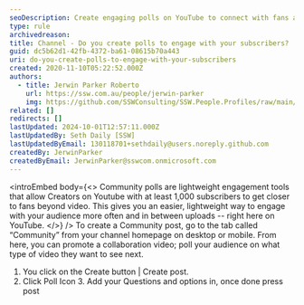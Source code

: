 ```yaml
---
seoDescription: Create engaging polls on YouTube to connect with fans and gather feedback beyond video uploads, leveraging Community posts for increased audience interaction.
type: rule
archivedreason:
title: Channel - Do you create polls to engage with your subscribers?
guid: dc5b62d1-42fb-4372-ba61-08615b70a443
uri: do-you-create-polls-to-engage-with-your-subscribers
created: 2020-11-10T05:22:52.000Z
authors:
  - title: Jerwin Parker Roberto
    url: https://ssw.com.au/people/jerwin-parker
    img: https://github.com/SSWConsulting/SSW.People.Profiles/raw/main/Jerwin-Parker/Images/Jerwin-Parker-Profile.jpg
related: []
redirects: []
lastUpdated: 2024-10-01T12:57:11.000Z
lastUpdatedBy: Seth Daily [SSW]
lastUpdatedByEmail: 130118701+sethdaily@users.noreply.github.com
createdBy: JerwinParker
createdByEmail: JerwinParker@sswcom.onmicrosoft.com
---
```


<introEmbed
  body={<>
Community polls are lightweight engagement tools that allow Creators on Youtube with at least 1,000 subscribers to get closer to fans beyond video. This gives you an easier, lightweight way to engage with your audience more often and in between uploads -- right here on YouTube.
  </>}
/>
To create a Community post, go to the tab called “Community” from your channel homepage on desktop or mobile. From here, you can promote a collaboration video; poll your audience on what type of video they want to see next.

1. You click on the Create button | Create post.
2. Click Poll Icon
3. Add your Questions and options in, once done press post
